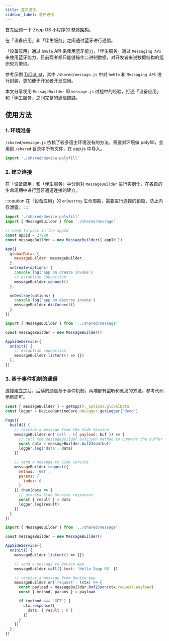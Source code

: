 ```yaml
---
title: 蓝牙通信
sidebar_label: 蓝牙通信
---
```


首先回顾一下 Zepp OS 小程序的 [整体架构](../architecture/arc.mdx)。

在「设备应用」和「伴生服务」之间通过蓝牙进行通信。

「设备应用」通过 `hmBle` API 来使用蓝牙能力，「伴生服务」通过 `Messaging API` 来使用蓝牙能力，目前两者都只能够操作二进制数据，对开发者来说数据结构的组织较为繁琐。

参考示例 [ToDoList](../../samples/app/toDoList.md)，其中 `/shared/message.js` 中对 `hmBle` 和 `Messaging API` 进行封装，更加便于开发者开发应用。

本文分享使用 `MessageBuilder` 即 `message.js` 过程中的经验，打通「设备应用」和「伴生服务」之间完整的通信链路。

## 使用方法

### 1. 环境准备

`/shared/message.js` 依赖了较多宿主环境没有的方法，需要对环境做 polyfill，会用到 `/shared` 目录中所有文件，在 app.js 中导入。

```js title=app.js
import './shared/device-polyfill'
```

### 2. 建立连接

在「设备应用」和「伴生服务」中分别对 `MessageBuilder` 进行实例化，在各自的生命周期中进行蓝牙通道连接的建立。

:::caution
在「设备应用」的 `onDestroy` 生命周期，需要进行连接的销毁，防止内存泄露。
:::

```js title=app.js
import './shared/device-polyfill'
import { MessageBuilder } from './shared/message'

// need to pass in the appId
const appId = 27280
const messageBuilder = new MessageBuilder({ appId })

App({
  globalData: {
    messageBuilder: messageBuilder,
  },
  onCreate(options) {
    console.log('app on create invoke')
    // establish connection
    messageBuilder.connect()
  },

  onDestroy(options) {
    console.log('app on destroy invoke')
    messageBuilder.disConnect()
  }
})
```

```js title=app-side/index.js
import { MessageBuilder } from '../shared/message'

const messageBuilder = new MessageBuilder()

AppSideService({
  onInit() {
    // establish connection
    messageBuilder.listen(() => {})
  },
})
```

### 3. 基于事件机制的通信

连接建立之后，后续的通信基于事件机制，两端都有监听和派发的方法，参考代码示例即可。

```js title=page.js
const { messageBuilder } = getApp()._options.globalData
const logger = DeviceRuntimeCore.HmLogger.getLogger('demo')

Page({
  build() {
    // receive a message from the Side Service
    messageBuilder.on('call', ({ payload: buf }) => {
      // call the messageBuilder.buf2Json method to convert the buffer to a JS JSON object
      const data = messageBuilder.buf2Json(buf)
      logger.log('data', data)
    })

    // send a message to Side Service
    messageBuilder.request({
      method: 'GET',
      params: {
        index: 0
      }
    }).then(data => {
      // process Side Service responses
      const { result } = data
      logger.log(result)
    })
  }
})
```

```js title=app-side/index.js
import { MessageBuilder } from '../shared/message'

const messageBuilder = new MessageBuilder()

AppSideService({
  onInit() {
    messageBuilder.listen(() => {})

    // send a message to Device App
    messageBuilder.call({ text: 'Hello Zepp OS' })

    // receive a message from Device App
    messageBuilder.on('request', (ctx) => {
      const payload = messageBuilder.buf2Json(ctx.request.payload)
      const { method, params } = payload

      if (method === 'GET') {
        ctx.response({
          data: { result : 0 }
        })
      }
    })
  },
})
```
